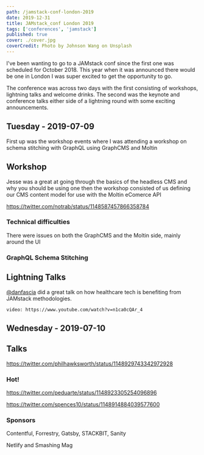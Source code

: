 ```yaml
---
path: /jamstack-conf-london-2019
date: 2019-12-31
title: JAMstack_conf London 2019
tags: ['conferences', 'jamstack']
published: true
cover: ./cover.jpg
coverCredit: Photo by Johnson Wang on Unsplash
---
```


I've been wanting to go to a JAMstack conf since the first one was
scheduled for October 2018. This year when it was announced there
would be one in London I was super excited to get the opportunity to
go.

The conference was across two days with the first consisting of
workshops, lightning talks and welcome drinks. The second was the
keynote and conference talks either side of a lightning round with
some exciting announcements.

## Tuesday - 2019-07-09

First up was the workshop events where I was attending a workshop on
schema stitching with GraphQL using GraphCMS and Moltin

## Workshop

Jesse was a great at going through the basics of the headless CMS and
why you should be using one then the workshop consisted of us defining
our CMS content model for use with the Moltin eComerce API

https://twitter.com/notrab/status/1148587457866358784

### Technical difficulties

There were issues on both the GraphCMS and the Moltin side, mainly
around the UI

### GraphQL Schema Stitching

## Lightning Talks

[@danfascia] did a great talk on how healthcare tech is benefiting
from JAMstack methodologies.

`video: https://www.youtube.com/watch?v=n1ca0cQAr_4`

## Wednesday - 2019-07-10

## Talks

https://twitter.com/philhawksworth/status/1148929743342972928

### Hot!

https://twitter.com/peduarte/status/1148923305254096896

https://twitter.com/spences10/status/1148914884039577600

### Sponsors

Contentful, Forrestry, Gatsby, STACKBIT, Sanity

Netlify and Smashing Mag

<!-- Links -->

[@danfascia]: https://twitter.com/danfascia

